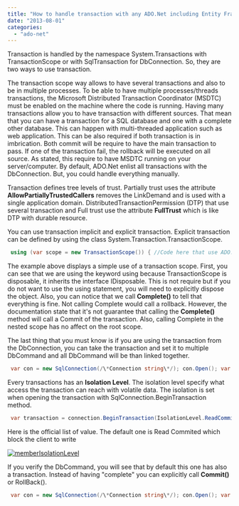 ```yaml
---
title: "How to handle transaction with any ADO.Net including Entity Framework"
date: "2013-08-01"
categories: 
  - "ado-net"
---
```


Transaction is handled by the namespace System.Transactions with TransactionScope or with SqlTransaction for DbConnection. So, they are two ways to use transaction.

The transaction scope way allows to have several transactions and also to be in multiple processes. To be able to have multiple processes/threads transactions, the Microsoft Distributed Transaction Coordinator (MSDTC) must be enabled on the machine where the code is running. Having many transactions allow you to have transaction with different sources. That mean that you can have a transaction for a SQL database and one with a complete other database. This can happen with multi-threaded application such as web application. This can be also required if both transaction is in imbrication. Both commit will be require to have the main transaction to pass. If one of the transaction fail, the rollback will be executed on all source. As stated, this require to have MSDTC running on your server/computer. By default, ADO.Net enlist all transactions with the DbConnection. But, you could handle everything manually.

Transaction defines tree levels of trust. Partially trust uses the attribute **AllowPartiallyTrustedCallers** removes the LinkDemand and is used with a single application domain. DistributedTransactionPermission (DTP) that use several transaction and Full trust use the attribute **FullTrust** which is like DTP with durable resource.

You can use transaction implicit and explicit transaction. Explicit transaction can be defined by using the class System.Transaction.TransactionScope.


```csharp
 using (var scope = new TransactionScope()) { //Code here that use ADO.Net. Can be code that use Entity Framework (because it uses ADO.Net) //... scope.Complete(); //Won't abord the transaction, everything is fine. Without this call, everything rollback when the object scope is disposed } 
```

The example above displays a simple use of a transaction scope. First, you can see that we are using the keyword using because TransactionScope is disposable, it inherits the interface IDisposable. This is not require but if you do not want to use the using statement, you will need to explicitly dispose the object. Also, you can notice that we call **Complete()** to tell that everything is fine. Not calling Complete would call a rollback. However, the documentation state that it's not guarantee that calling the **Complete()** method will call a Commit of the transaction. Also, calling Complete in the nested scope has no affect on the root scope.

The last thing that you must know is if you are using the transaction from the DbConnection, you can take the transaction and set it to multiple DbCommand and all DbCommand will be than linked together.


```csharp
 var con = new SqlConnection(/\*Connection string\*/); con.Open(); var transaction = con.BeginTransaction(); var cmd1 = con.CreateCommand() var cmd2 = con.CreateCommand() cmd1.Transaction = transaction; cmd2.Transaction = transaction; cmd1.Execute(); cmd2.Execute(); //Later transaction.Commit() or transaction.Rollback(); 
```

Every transactions has an **Isolation Level**. The isolation level specify what access the transaction can reach with volatile data. The isolation is set when opening the transaction with SqlConnection.BeginTransaction method.


```csharp
 var transaction = connection.BeginTransaction(IsolationLevel.ReadCommitted); 
```

Here is the official list of value. The default one is Read Commited which block the client to write

[![memberIsolationLevel](http://patrickdesjardins.com/blog/wp-content/uploads/2013/08/memberIsolationLevel-400x183.png)](http://patrickdesjardins.com/blog/how-to-handle-transaction-with-any-ado-net-including-entity-framework/memberisolationlevel)

If you verify the DbCommand, you will see that by default this one has also a transaction. Instead of having "complete" you can explicitly call **Commit()** or RollBack().


```csharp
 var con = new SqlConnection(/\*Connection string\*/); con.Open(); var transaction = con.BeginTransaction(); //... transaction.Commit(); OR transaction.Rollback(); 
```
